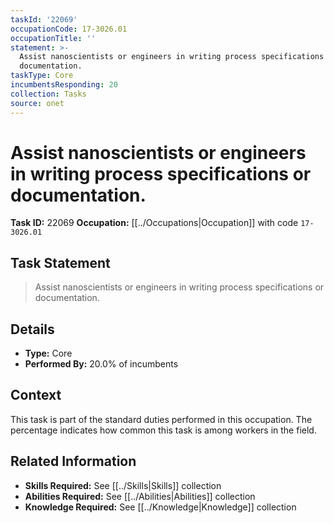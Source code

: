 ```yaml
---
taskId: '22069'
occupationCode: 17-3026.01
occupationTitle: ''
statement: >-
  Assist nanoscientists or engineers in writing process specifications or
  documentation.
taskType: Core
incumbentsResponding: 20
collection: Tasks
source: onet
---
```

# Assist nanoscientists or engineers in writing process specifications or documentation.

**Task ID:** 22069
**Occupation:** [[../Occupations|Occupation]] with code `17-3026.01`

## Task Statement

> Assist nanoscientists or engineers in writing process specifications or documentation.

## Details

- **Type:** Core
- **Performed By:** 20.0% of incumbents

## Context

This task is part of the standard duties performed in this occupation. The percentage indicates how common this task is among workers in the field.

## Related Information

- **Skills Required:** See [[../Skills|Skills]] collection
- **Abilities Required:** See [[../Abilities|Abilities]] collection
- **Knowledge Required:** See [[../Knowledge|Knowledge]] collection
